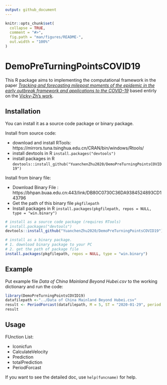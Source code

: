 ```yaml
---
output: github_document
---
```


<!-- README.md is generated from README.Rmd. Please edit that file -->

```r
knitr::opts_chunk$set(
  collapse = TRUE,
  comment = "#>",
  fig.path = "man/figures/README-",
  out.width = "100%"
)
```

# DemoPreTurningPointsCOVID19

<!-- badges: start -->
<!-- badges: end -->

This R package aims to implementing the computational framework in the paper *[Tracking and forecasting milepost moments of the epidemic in the early outbreak framework and applications to the COVID-19](https://www.medrxiv.org/content/10.1101/2020.03.21.20040139v1.full.pdf+html)* based entirly on the [Vicky-Zh's work](https://github.com/Vicky-Zh/Tracking_and_forecasting_milepost_moments_of_COVID-19.git).

## Installation

You can install it as a source code package or binary package.

Install from source code:

- download and install RTools: https://mirrors.tuna.tsinghua.edu.cn/CRAN/bin/windows/Rtools/
- install devtools in R `install.packages("devtools")`
- install packages in R `devtools::install_github("YuanchenZhu2020/DemoPreTurningPointsCOVID19")`


Install from binary file:

- Download Binary File : https://bhpan.buaa.edu.cn:443/link/DB80C0730C36DA9384524893CD143796
- Get the path of this binary file `pkgfilepath`
- Install packages in R `install.packages(pkgfilepath, repos = NULL, type = "win.binary")`


``` r
# install as a source code package (requires RTools)
# install.packages("devtools")
devtools::install_github("YuanchenZhu2020/DemoPreTurningPointsCOVID19")

# install as a binary package.
# 1. download binary package to your PC
# 2. get the path of package file
install.packages(pkgfilepath, repos = NULL, type = "win.binary")
```

## Example

Put example file *Data of China Mainland Beyond Hubei.csv* to the working dictionary and run the code:

```r
library(DemoPreTurningPointsCOVID19)
datafilepath <-"../Data of China Mainland Beyond Hubei.csv"
result <- PeriodForcast(datafilepath, M = 5, ST = "2020-01-29", period = 32)
result
```

## Usage

FUnction List:

- Iconicfun
- CalculateVelocity
- Prediction
- totalPrediction
- PeriodForcast

If you want to see the detailed doc, use `help(funcname)` for help.
